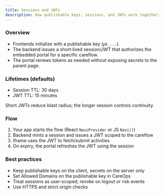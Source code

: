 ```yaml
---
title: Sessions and JWTs
description: How publishable keys, sessions, and JWTs work together.
---
```


### Overview

- Frontends initialize with a publishable key (`pk_...`).
- The backend issues a short‑lived session/JWT that authorizes the embedded portal for a specific careflow.
- The portal renews tokens as needed without exposing secrets to the parent page.

### Lifetimes (defaults)

- Session TTL: 30 days
- JWT TTL: 15 minutes

Short JWTs reduce blast radius; the longer session controls continuity.

### Flow

1. Your app starts the flow (React `NaviProvider` or JS `Navi()`)
2. Backend mints a session and issues a JWT scoped to the careflow
3. Iframe uses the JWT to fetch/submit activities
4. On expiry, the portal refreshes the JWT using the session

### Best practices

- Keep publishable keys on the client, secrets on the server only
- Set Allowed Domains on the publishable key in CareOps
- Treat sessions as user‑scoped; revoke on logout or risk events
- Use HTTPS and strict origin checks
